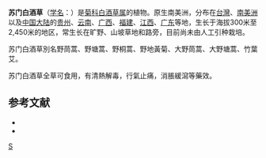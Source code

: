 {{Speciesbox 
| genus = Conyza
| species = sumatrensis
| image = W ooaretinogiku3111.jpg
| authority = (Retz.) Walk.
}}

'''苏门白酒草'''（[[学名|学名]]：{{lang|la|''Conyza sumatrensis''}}）是[[菊科|菊科]][[白酒草属|白酒草属]]的植物。原生南美洲，分布在[[台灣|台灣]]、[[南美洲|南美洲]]以及[[中国大陆|中国大陆]]的[[贵州|贵州]]、[[云南|云南]]、[[广西|广西]]、[[福建|福建]]、[[江西|江西]]、[[广东|广东]]等地，生长于海拔300米至2,450米的地区，常生长在旷野、山坡草地和路旁，目前尚未由人工引种栽培。

苏门白酒草別名野茼蒿、野塘蒿、野桐蒿、野地黃菊、大野茼蒿、大野塘蒿、竹葉艾。

苏门白酒草全草可食用，有清熱解毒，行氣止痛，消脹緩瀉等藥效。

== 参考文献 ==
<div class="references-small">
* {{cite web| url =http://www.bioinfo.cn/db05/KmzwSpecies.php?action=view&id=4635| title =苏门白酒草| work =《中国高等植物数据库全库》| publisher =中国科学院微生物研究所| author =昆明植物研究所| accessdate =2009-02-25| deadurl =yes| archiveurl =https://web.archive.org/web/20160305095031/http://www.bioinfo.cn/db05/KmzwSpecies.php?action=view&id=4635| archivedate =2016-03-05}}
* {{cite web | url = http://eol.taibif.tw/pages/40309 | title = 野茼蒿 | work = 《林業試驗所臺灣歸化植物資料庫》 | author = 台灣生命大百科 | accessdate = 2015-06-24 | archive-date = 2015-06-26 | archive-url = https://web.archive.org/web/20150626191103/http://eol.taibif.tw/pages/40309 | dead-url = no }}
</div>
{{Taxonbar|from=Q3276123}}

[[Category:白酒草属|S]]


{{植物小作品}}